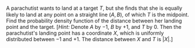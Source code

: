 A parachutist wants to land at a target $T$, but she ﬁnds that she is equally likely to land at any point on a straight line $(A, B)$, of which $T$ is the midpoint.
Find the probability density function of the distance between her landing point and the target.
[*Hint:* Denote $A$ by $-1$, $B$ by $+1$, and $T$ by $0$.
Then the parachutist's landing point has a coordinate $X$, which is uniformly distributed between $-1$ and $+1$.
The distance between $X$ and $T$ is $|X|$.]
